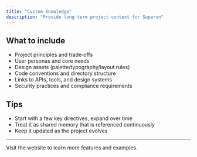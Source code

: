 ```yaml
---
title: "Custom Knowledge"
description: "Provide long‑term project context for Superun"
---
```


## What to include

- Project principles and trade‑offs
- User personas and core needs
- Design assets (palette/typography/layout rules)
- Code conventions and directory structure
- Links to APIs, tools, and design systems
- Security practices and compliance requirements

## Tips

- Start with a few key directives, expand over time
- Treat it as shared memory that is referenced continuously
- Keep it updated as the project evolves

---

<Card title="Superun Website" icon="globe" href="https://superun.ai/web" horizontal>
  Visit the website to learn more features and examples.
</Card>


